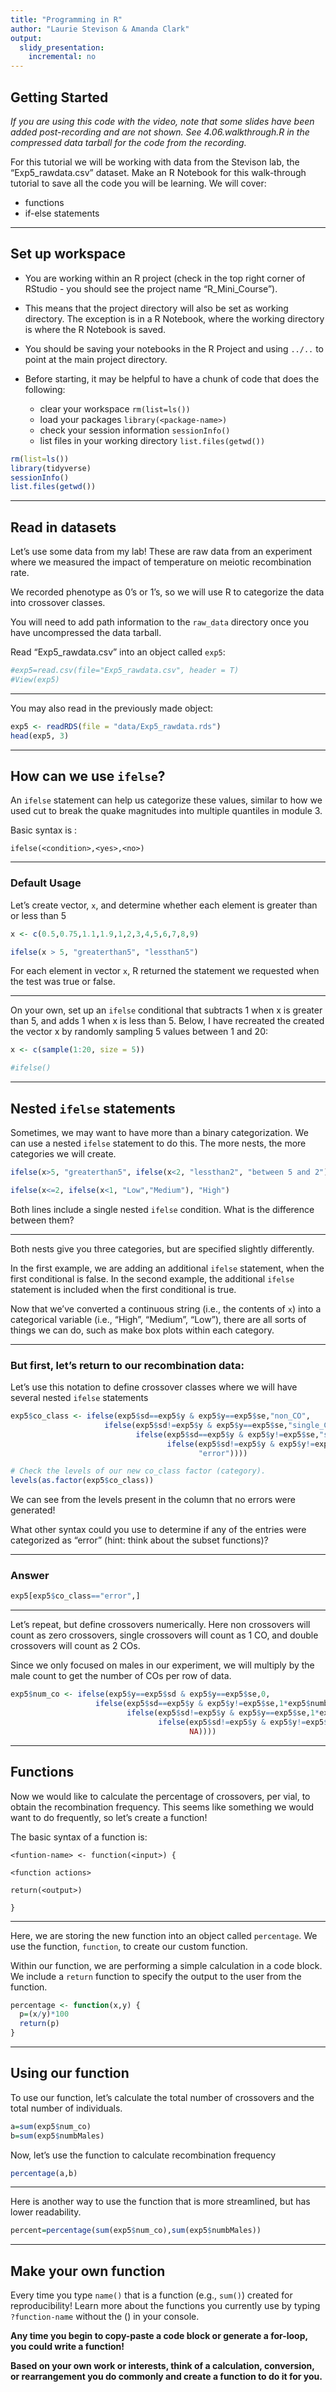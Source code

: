 ```yaml
---
title: "Programming in R"
author: "Laurie Stevison & Amanda Clark"
output:
  slidy_presentation:
    incremental: no
---
```


## Getting Started

*If you are using this code with the video, note that some slides have been added post-recording and are not shown. See 4.06.walkthrough.R in the compressed data tarball for the code from the recording.* 

For this tutorial we will be working with data from the Stevison lab, the "Exp5_rawdata.csv" dataset. 
Make an R Notebook for this walk-through tutorial to save all the code you will be learning. We will cover:

* functions
* if-else statements

---

## Set up workspace

* You are working within an R project (check in the top right corner of RStudio - you should see the project name "R_Mini_Course"). 

* This means that the project directory will also be set as working directory. The exception is in a R Notebook, where the working directory is where the R Notebook is saved. 

* You should be saving your notebooks in the R Project and using `../..` to point at the main project directory.

* Before starting, it may be helpful to have a chunk of code that does the following: 
  + clear your workspace `rm(list=ls())`
  + load your packages `library(<package-name>)`
  + check your session information `sessionInfo()`
  + list files in your working directory `list.files(getwd())`

```r
rm(list=ls()) 
library(tidyverse)
sessionInfo()
list.files(getwd())
```

----

## Read in datasets

Let's use some data from my lab! These are raw data from an experiment where we measured the impact of temperature on meiotic recombination rate. 

We recorded phenotype as 0's or 1's, so we will use R to categorize the data into crossover classes. 

You will need to add path information to the `raw_data` directory once you have uncompressed the data tarball. 

Read "Exp5_rawdata.csv" into an object called `exp5`:

```r
#exp5=read.csv(file="Exp5_rawdata.csv", header = T)
#View(exp5)
```

----

You may also read in the previously made object:

```r
exp5 <- readRDS(file = "data/Exp5_rawdata.rds")
head(exp5, 3)

```

----

## How can we use `ifelse`?

An `ifelse` statement can help us categorize these values, similar to how we used cut to break the quake magnitudes into multiple quantiles in module 3. 

Basic syntax is : 

`ifelse(<condition>,<yes>,<no>)`

----

### Default Usage

Let's create vector, `x`, and determine whether each element is greater than or less than 5 

```r
x <- c(0.5,0.75,1.1,1.9,1,2,3,4,5,6,7,8,9)

ifelse(x > 5, "greaterthan5", "lessthan5")
```

For each element in vector `x`, R returned the statement we requested when the test was true or false. 

----

On your own, set up an `ifelse` conditional that subtracts 1 when x is greater than 5, and adds 1 when x is less than 5. Below, I have recreated the created the vector x by randomly sampling 5 values between 1 and 20:

```r
x <- c(sample(1:20, size = 5))

#ifelse() 
```

----

## Nested `ifelse` statements

Sometimes, we may want to have more than a binary categorization. 
We can use a nested `ifelse` statement to do this. The more nests, the more categories we will create.

```r

ifelse(x>5, "greaterthan5", ifelse(x<2, "lessthan2", "between 5 and 2"))

ifelse(x<=2, ifelse(x<1, "Low","Medium"), "High")

```

Both lines include a single nested `ifelse` condition. What is the difference between them?

----

Both nests give you three categories, but are specified slightly differently. 

In the first example, we are adding an additional `ifelse` statement, when the first conditional is false. In the second example, the additional `ifelse` statement is included when the first conditional is true. 

Now that we've converted a continuous string (i.e., the contents of `x`) into a categorical variable (i.e., "High", "Medium", "Low"), 
there are all sorts of things we can do, such as make box plots within each category.

----

### But first, let's return to our recombination data:

Let's use this notation to define crossover classes where we will have several nested `ifelse` statements


```r
exp5$co_class <- ifelse(exp5$sd==exp5$y & exp5$y==exp5$se,"non_CO", 
                     ifelse(exp5$sd!=exp5$y & exp5$y==exp5$se,"single_CO_1",
                            ifelse(exp5$sd==exp5$y & exp5$y!=exp5$se,"single_CO_2",
                                   ifelse(exp5$sd!=exp5$y & exp5$y!=exp5$se,"double_CO",
                                          "error"))))

# Check the levels of our new co_class factor (category). 
levels(as.factor(exp5$co_class))

```
We can see from the levels present in the column that no errors were generated!

What other syntax could you use to determine if any of the entries were categorized as "error" (hint: think about the subset functions)?

----

### Answer

```r
exp5[exp5$co_class=="error",]
```

----

Let's repeat, but define crossovers numerically. 
Here non crossovers will count as zero crossovers, single crossovers will count as 1 CO, and
double crossovers will count as 2 COs.

Since we only focused on males in our experiment, we will multiply by the male count to get the number of COs per row of data. 

```r
exp5$num_co <- ifelse(exp5$y==exp5$sd & exp5$y==exp5$se,0, 
                   ifelse(exp5$sd==exp5$y & exp5$y!=exp5$se,1*exp5$numbMales, 
                          ifelse(exp5$sd!=exp5$y & exp5$y==exp5$se,1*exp5$numbMales,  
                                 ifelse(exp5$sd!=exp5$y & exp5$y!=exp5$se,2*exp5$numbMales, 
                                        NA))))
```

----

## Functions

Now we would like to calculate the percentage of crossovers, per vial, to obtain the recombination frequency. This seems like something we would want to do frequently, so let's create a function!

The basic syntax of a function is: 

`<funtion-name> <- function(<input>) {` 

 `<function actions>` 
 
 `return(<output>)` 
 
`}`

----

Here, we are storing the new function into an object called `percentage`. 
We use the function, `function`, to create our custom function. 

Within our function, we are performing a simple calculation in a code block. 
We include a `return` function to specify the output to the user from the function.

```r
percentage <- function(x,y) {
  p=(x/y)*100
  return(p)  
}
```

----

## Using our function

To use our function, let's calculate the total number of crossovers and the total number of individuals. 


```r
a=sum(exp5$num_co)
b=sum(exp5$numbMales)
```

Now, let's use the function to calculate recombination frequency

```r
percentage(a,b)
```

----

Here is another way to use the function that is more streamlined, but has lower readability. 

```r
percent=percentage(sum(exp5$num_co),sum(exp5$numbMales))
```

----

## Make your own function

Every time you type  `name()` that is a function (e.g., `sum()`) created for reproducibility! Learn more about the functions you currently use by typing `?function-name` without the () in your console. 

**Any time you begin to copy-paste a code block or generate a for-loop, you could write a function!** 

**Based on your own work or interests, think of a calculation, conversion, or rearrangement you do commonly and create a function to do it for you.**



